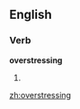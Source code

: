 ==English==

===Verb===
'''overstressing'''

# {{present participle of|[[overstress]]}}

[[zh:overstressing]]